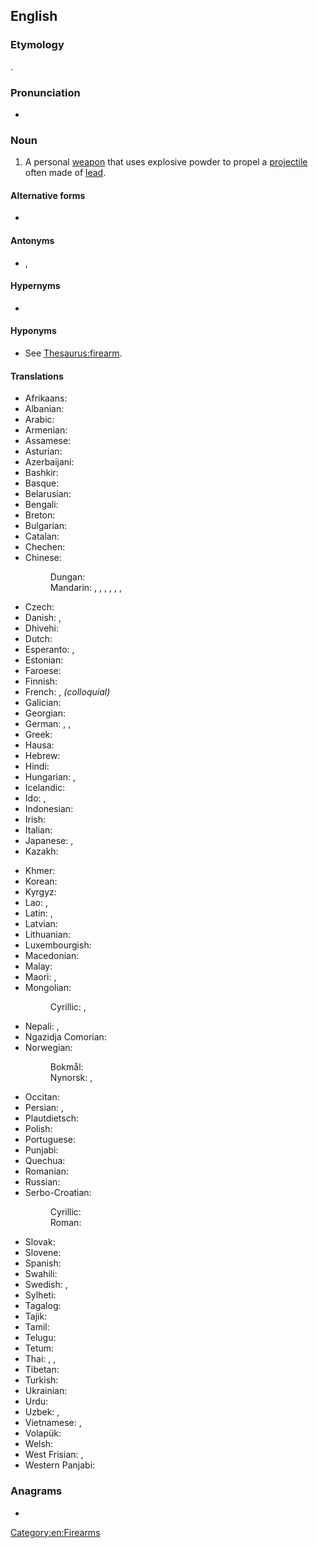 ==English==
{{wikipedia}}

===Etymology===
{{compound|en|fire|t1=projectile discharge|arm|t2=weapon}}.

===Pronunciation===
* {{audio|en|en-us-firearm.ogg|Audio (US)}}

===Noun===
{{en-noun}}

# A personal [[weapon]] that uses explosive powder to propel a [[projectile]] often made of [[lead]].
#: {{ux|en|David was arrested for illegal possession of '''firearms'''.}}

====Alternative forms====
* {{l|en|fire arm}} {{q|rare}}

====Antonyms====
* {{l|en|cold weapon}}, {{l|en|white arm}}

====Hypernyms====
* {{l|en|ranged weapon}}

====Hyponyms====
* See [[Thesaurus:firearm]].

====Translations====
{{trans-top|personal weapon}}
* Afrikaans: {{t|af|vuurwapen}}
* Albanian: {{t-needed|sq}}
* Arabic: {{t|ar|سِلَاح نَارِيّ|m}}
* Armenian: {{t+|hy|հրազեն}}
* Assamese: {{t-needed|as}}
* Asturian: {{t|ast|arma de fueu|f}}
* Azerbaijani: {{t|az|odlu silah}}
* Bashkir: {{t|ba|атыу ҡоралы}}
* Basque: {{t|eu|su-arma}}
* Belarusian: {{t|be|агнястрэ́льная збро́я|f}}
* Bengali: {{t+|bn|আগ্নেয়াস্ত্র}}
* Breton: {{t+|br|arm-tan|m}}
* Bulgarian: {{t|bg|огнестре́лно оръ́жие|n}}
* Catalan: {{t|ca|arma de foc|f}}
* Chechen: {{t|ce|долу герз}}
* Chinese:
*: Dungan: {{t|dng|чёнпо}}
*: Mandarin: {{t+|cmn|火器|tr=huǒqì}}, {{t+|cmn|槍械}}, {{t+|cmn|枪械|tr=qiāngxiè}}, {{qualifier|archaic}} {{t+|cmn|火槍}}, {{t+|cmn|火枪|tr=huǒqiāng}}, {{t+|cmn|槍炮}}, {{t+|cmn|枪炮|tr=qiāngpào}}
* Czech: {{t|cs|palná zbraň|f}}
* Danish: {{t|da|ildvåben|n}} {{qualifier|literary, but old-fashioned}}, {{t+|da|skydevåben|n}}
* Dhivehi: {{t-needed|dv}}
* Dutch: {{t+|nl|vuurwapen|n}}
* Esperanto: {{t+|eo|pafilo}}, {{t|eo|pafarmilo}}
* Estonian: {{t+|et|tulirelv}}
* Faroese: {{t|fo|skotvápn}}
* Finnish: {{t+|fi|tuliase}}
* French: {{t+|fr|arme à feu|f}}, {{t+|fr|flingue|m}} ''(colloquial)''
* Galician: {{t|gl|arma de fogo|f}}
* Georgian: {{t|ka|ცეცხლსასროლი იარაღი}}
* German: {{t+|de|Schusswaffe|f}}, {{t+|de|Feuerwaffe|f}}, {{t|de|Feuerarm|m}}
* Greek: {{t|el|πυροβόλο όπλο|n}}
* Hausa: {{t+|ha|bindiga}}
* Hebrew: {{t+|he|נֶשֶׁק חַם|m|tr=neshek ham}}
* Hindi: {{t|hi|अग्निशस्त्र|m}}
* Hungarian: {{t+|hu|tűzfegyver}}, {{t+|hu|lőfegyver}}
* Icelandic: {{t+|is|skotvopn|n}}
* Ido: {{t+|io|pafarmo}}, {{t+|io|pafilo}}
* Indonesian: {{t+|id|senjata api}}
* Irish: {{t|ga|arm tine|m}}
* Italian: {{t+|it|arma da fuoco|f}}
* Japanese: {{t+|ja|火器|tr=かき, kaki}}, {{t|ja|ファイアアーム|tr=faiaāmu}}
* Kazakh: {{t|kk|оқатар қару}}
{{trans-mid}}
* Khmer: {{t+|km|កាំភ្លើង}}
* Korean: {{t|ko|화기(火器)}}
* Kyrgyz: {{t|ky|атылма курал}}
* Lao: {{t|lo|ອາວຸດປືນ}}, {{t+|lo|ປືນ}}
* Latin: {{t|la|arma ignifera|n-p}}, {{t+|la|sclopetum|n}} {{qualifier|New}}
* Latvian: {{t|lv|šaujamierocis|m}}
* Lithuanian: {{t|lt|šaunamasis ginklas|m}}
* Luxembourgish: {{t|lb|Feierwaff}}
* Macedonian: {{t|mk|огнено оружје|n}}
* Malay: {{t+|ms|senjata api}}
* Maori: {{t|mi|pū}}, {{t|mi|kōpere tupua}}
* Mongolian:
*: Cyrillic: {{t|mn|галт зэвсэг}}, {{t+|mn|буу}}
* Nepali: {{t|ne|शस्त्र}}, {{t|ne|गोली गठ्ठा}}
* Ngazidja Comorian: {{t|zdj|mzinga|c3|c4}}
* Norwegian:
*: Bokmål: {{t+|nb|skytevåpen|n}}
*: Nynorsk: {{t|nn|skytevåpen|n}}, {{t|nn|skjotevåpen|n}}
* Occitan: {{t+|oc|arma de fuòc|f}}
* Persian: {{t|fa|سلاح گرم|tr=selâh-e garm}}, {{t+|fa|تفنگ|tr=tofang}}
* Plautdietsch: {{t|pdt|Scheetjewäa|n}}
* Polish: {{t+|pl|broń palna|f}}
* Portuguese: {{t+|pt|arma de fogo|f}}
* Punjabi: {{t|pa|ਆਤਸ਼ੀ ਅਸਲਾ}}
* Quechua: {{t|qu|t'uqyachina ayñi}}
* Romanian: {{t+|ro|armă de foc|f}}
* Russian: {{t+|ru|огнестре́льное ору́жие|n}}
* Serbo-Croatian:
*: Cyrillic: {{t|sh|ватрено оружје|n}}
*: Roman: {{t|sh|vatreno oružje|n}}
* Slovak: {{t|sk|palná zbraň|f}}
* Slovene: {{t|sl|ognjeno orožje|n}}
* Spanish: {{t+|es|arma de fuego|f}}
* Swahili: {{t|sw|silaha za moto}}
* Swedish: {{t+|sv|skjutvapen|n}}, {{t+|sv|eldvapen|n}}
* Sylheti: {{t-needed|syl}}
* Tagalog: {{t|tl|sandatang pumuputok}}
* Tajik: {{t|tg|аслиҳаи оташфишон}}
* Tamil: {{t+|ta|சுடுகலன்}}
* Telugu: {{t+|te|తుపాకి}}
* Tetum: {{t|tet|kilat}}
* Thai: {{t+|th|ปืน}}, {{t|th|ปืนไฟ}}, {{t|th|อาวุธปืน}}
* Tibetan: {{t-needed|bo}}
* Turkish: {{t+|tr|ateşli silah}}
* Ukrainian: {{t|uk|вогнепа́льна збро́я|f}}
* Urdu: {{t|ur|آتشی اسلحہ}}
* Uzbek: {{t|uz|oʻtochar qurol}}, {{t|uz|otish quroli}}
* Vietnamese: {{t|vi|hoả khí}}, {{t|vi|vũ khí nóng}}
* Volapük: {{t+|vo|filavaf}}
* Welsh: {{t|cy|arf tân}}
* West Frisian: {{t|fy|sjitark|n}}, {{t|fy|fjoerwapen|n}}
* Western Panjabi: {{t|pnb|آتشیں اسلحہ}}
{{trans-bottom}}

===Anagrams===
* {{anagrams|en|a=aefimrr|farmier|framire}}

[[Category:en:Firearms]]